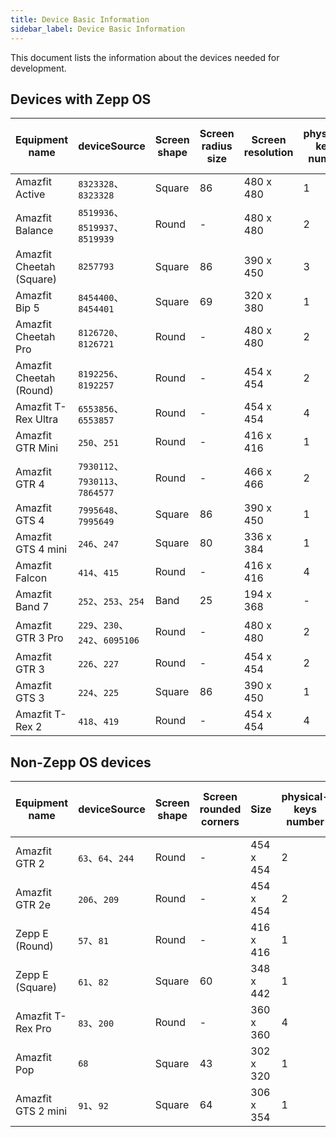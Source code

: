 ```yaml
---
title: Device Basic Information
sidebar_label: Device Basic Information
---
```


This document lists the information about the devices needed for development.

## Devices with Zepp OS

| Equipment name           | deviceSource                    | Screen shape | Screen radius size | Screen resolution | physical-keys number | Watchface preview image resolution | Latest Zepp OS Version |
| ------------------------ | ------------------------------- | ------------ | ------------------ | ----------------- | -------------------- | ---------------------------------- | ---------------------- |
| Amazfit Active           | `8323328`、`8323328`            | Square     | 86               | 480 x 480  | 1            | 266 x 307        | 2.1               |
| Amazfit Balance          | `8519936`、`8519937`、`8519939` | Round        | -                  | 480 x 480         | 2                    | 324 x 324                          | 3.0                    |
| Amazfit Cheetah (Square) | `8257793`                       | Square       | 86                 | 390 x 450         | 3                    | 266 x 307                          | 2.1                    |
| Amazfit Bip 5            | `8454400`、`8454401`                       | Square       | 69                 | 320 x 380         | 1                    | 200 x 238                          | 2.1                    |
| Amazfit Cheetah Pro      | `8126720`、`8126721`            | Round        | -                  | 480 x 480         | 2                    | 324 x 324                          | 2.1                    |
| Amazfit Cheetah (Round)  | `8192256`、`8192257`            | Round        | -                  | 454 x 454         | 2                    | 306 x 306                          | 2.1                    |
| Amazfit T-Rex Ultra      | `6553856`、`6553857`            | Round        | -                  | 454 x 454         | 4                    | 306 x 306                          | 2.1                    |
| Amazfit GTR Mini         | `250`、`251`                    | Round        | -                  | 416 x 416         | 1                    | 280 x 280                          | 2.0                    |
| Amazfit GTR 4            | `7930112`、`7930113`、`7864577` | Round        | -                  | 466 x 466         | 2                    | 314 x 314                          | 2.1                    |
| Amazfit GTS 4            | `7995648`、`7995649`            | Square       | 86                 | 390 x 450         | 1                    | 266 x 307                          | 2.1                    |
| Amazfit GTS 4 mini       | `246`、`247`                    | Square       | 80                 | 336 x 384         | 1                    | 228 x 260                          | 1.0                    |
| Amazfit Falcon           | `414`、`415`                    | Round        | -                  | 416 x 416         | 4                    | 280 x 280                          | 2.1                    |
| Amazfit Band 7           | `252`、`253`、`254`             | Band       | 25                 | 194 x 368         | -                    | 152 x 288                          | 1.0                    |
| Amazfit GTR 3 Pro        | `229`、`230`、`242`、`6095106`  | Round        | -                  | 480 x 480         | 2                    | 324 x 324                          | 1.0                    |
| Amazfit GTR 3            | `226`、`227`                    | Round        | -                  | 454 x 454         | 2                    | 306 x 306                          | 1.0                    |
| Amazfit GTS 3            | `224`、`225`                    | Square       | 86                 | 390 x 450         | 1                    | 266 x 307                          | 1.0                    |
| Amazfit T-Rex 2          | `418`、`419`                    | Round        | -                  | 454 x 454         | 4                    | 306 x 306                          | 2.1                    |

## Non-Zepp OS devices

| Equipment name     | deviceSource      | Screen shape | Screen rounded corners | Size      | physical-keys number | Watchface preview image resolution |
| ------------------ | ----------------- | ------------ | ---------------------- | --------- | -------------------- | ---------------------------------- |
| Amazfit GTR 2      | `63`、`64`、`244` | Round        | -                      | 454 x 454 | 2                    | 306 x 306                          |
| Amazfit GTR 2e     | `206`、`209`      | Round        | -                      | 454 x 454 | 2                    | 306 x 306                          |
| Zepp E (Round)     | `57`、`81`        | Round        | -                      | 416 x 416 | 1                    | 280 x 280                          |
| Zepp E (Square)    | `61`、`82`        | Square       | 60                     | 348 x 442 | 1                    | 254 x 323                          |
| Amazfit T-Rex Pro  | `83`、`200`       | Round        | -                      | 360 x 360 | 4                    | 220 x 220                          |
| Amazfit Pop        | `68`              | Square       | 43                     | 302 x 320 | 1                    | 202 x 214                          |
| Amazfit GTS 2 mini | `91`、`92`        | Square       | 64                     | 306 x 354 | 1                    | 210 x 242                          |
